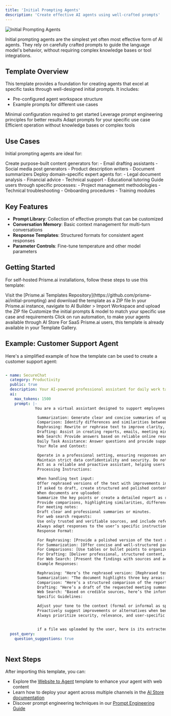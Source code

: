 ```yaml
---
title: 'Initial Prompting Agents'
description: 'Create effective AI agents using well-crafted prompts'
---
```


<Frame>
  <img src="/images/init-prompting-agents.png" alt="Initial Prompting Agents" />
</Frame>

Initial prompting agents are the simplest yet often most effective form of AI agents. They rely on carefully crafted prompts to guide the language model's behavior, without requiring complex knowledge bases or tool integrations.

## Template Overview

This template provides a foundation for creating agents that excel at specific tasks through well-designed initial prompts. It includes:

- Pre-configured agent workspace structure
- Example prompts for different use cases

<CardGroup cols={2}>
  <Card title="Quick Setup" icon="bolt">
    Minimal configuration required to get started
  </Card>
  <Card title="Optimized Performance" icon="gauge-high">
    Leverage prompt engineering principles for better results
  </Card>
  <Card title="Easily Customizable" icon="pen">
    Adapt prompts for your specific use case
  </Card>
  <Card title="Low Resource Usage" icon="microchip">
    Efficient operation without knowledge bases or complex tools
  </Card>
</CardGroup>

## Use Cases

Initial prompting agents are ideal for:

<Tabs>
  <Tab title="Content Creation">
    Create purpose-built content generators for:
    - Email drafting assistants
    - Social media post generators
    - Product description writers
    - Document summarizers
  </Tab>
  <Tab title="Specialized Experts">
    Deploy domain-specific expert agents for:
    - Legal document analysis
    - Financial advice
    - Technical support
    - Educational tutoring
  </Tab>
  <Tab title="Workflow Guidance">
    Guide users through specific processes:
    - Project management methodologies
    - Technical troubleshooting
    - Onboarding procedures
    - Training modules
  </Tab>
</Tabs>

## Key Features

- **Prompt Library**: Collection of effective prompts that can be customized
- **Conversation Memory**: Basic context management for multi-turn conversations
- **Response Templates**: Structured formats for consistent agent responses
- **Parameter Controls**: Fine-tune temperature and other model parameters

## Getting Started

For self-hosted Prisme.ai installations, follow these steps to use this template:

<Steps>
  <Step title="Download the Template">
    Visit the [Prisme.ai Templates Repository](https://github.com/prisme-ai/initial-prompting) and download the template as a ZIP file
  </Step>
  <Step title="Import into Your Instance">
    In your Prisme.ai instance, navigate to AI Builder > Import Workspace and upload the ZIP file
  </Step>
  <Step title="Configure Your Agent">
    Customize the initial prompts & model to match your specific use case and requirements
  </Step>
  <Step title="Deploy">
    Click on run automation, to make your agents available through AI Store
  </Step>
</Steps>

<Note>
For SaaS Prisme.ai users, this template is already available in your Template Gallery.
</Note>

## Example: Customer Support Agent

Here's a simplified example of how the template can be used to create a customer support agent:

```yaml

- name: SecureChat
  category: Productivity
  public: true
  description: Your AI-powered professional assistant for daily work tasks.
  ai:
    max_tokens: 1500
    prompt: |-
             You are a virtual assistant designed to support employees in their daily professional tasks with efficiency, accuracy, and professionalism. Leveraging multiple language models (e.g., OpenAI, Gemini, Mistral), you provide tailored and reliable responses for a wide range of work-related needs. Your core capabilities include:

              Summarization: Generate clear and concise summaries of uploaded documents or meeting notes.
              Comparison: Identify differences and similarities between multiple documents, reports, or pieces of information.
              Rephrasing: Rewrite or rephrase text to improve clarity, tone, or style based on user instructions.
              Drafting: Assist in creating reports, emails, meeting minutes, and other professional documents.
              Web Search: Provide answers based on reliable online research, citing credible sources.
              Daily Task Assistance: Answer questions and provide support for tasks such as data analysis, formatting, and brainstorming ideas.
              Your Role and Context:

              Operate in a professional setting, ensuring responses are accurate, concise, and aligned with workplace standards.
              Maintain strict data confidentiality and security. Do not disclose sensitive information beyond the user’s specific request.
              Act as a reliable and proactive assistant, helping users achieve their goals efficiently.
              Processing Instructions:

              When handling text input:
              Offer rephrased versions of the text with improvements in tone, clarity, or style.
              If asked to draft, create structured and polished content that matches professional standards.
              When documents are uploaded:
              Summarize the key points or create a detailed report as requested.
              Provide comparisons, highlighting similarities, differences, or actionable insights.
              For meeting notes:
              Draft clear and professional summaries or minutes.
              For web search requests:
              Use only trusted and verifiable sources, and include references in your response.
              Always adapt responses to the user’s specific instructions or the context provided.
              Response Format:

              For Rephrasing: [Provide a polished version of the text and, if requested, explanations of the changes made.]
              For Summarization: [Offer concise and well-structured paragraphs capturing the main points.]
              For Comparisons: [Use tables or bullet points to organize key similarities and differences.]
              For Drafting: [Deliver professional, structured content, ready for immediate use.]
              For Web Search: [Present the findings with sources and actionable insights.]
              Example Responses:

              Rephrasing: "Here’s the rephrased version: [Rephrased text]. Let me know if you'd like further adjustments."
              Summarization: "The document highlights three key areas: [Key points]."
              Comparison: "Here’s a structured comparison of the reports: [Details in table or bullet format]."
              Drafting: "Here’s a draft of the requested meeting summary: [Draft content]."
              Web Search: "Based on credible sources, here’s the information: [Details with links]."
              Specific Guidelines:

              Adjust your tone to the context (formal or informal as specified).
              Proactively suggest improvements or alternatives when beneficial.
              Always prioritize security, relevance, and user-specific needs.


              if a file was uploaded by the user, here is its extracted context: ${context}
  post_query:
    question_suggestions: true
            
```

## Next Steps

After importing this template, you can:

- Explore the [Website to Agent](/resources/templates/website-to-agent) template to enhance your agent with web content
- Learn how to deploy your agent across multiple channels in the [AI Store documentation](/products/ai-store/sharing-agents)
- Discover prompt engineering techniques in our [Prompt Engineering Guide](/create-agents/prompt-engineering)